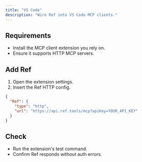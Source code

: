 ```yaml
---
title: "VS Code"
description: "Wire Ref into VS Code MCP clients."
---
```


## Requirements

- Install the MCP client extension you rely on.
- Ensure it supports HTTP MCP servers.

## Add Ref

1. Open the extension settings.
2. Insert the Ref HTTP config.

```json
{
  "Ref": {
    "type": "http",
    "url": "https://api.ref.tools/mcp?apiKey=YOUR_API_KEY"
  }
}
```

## Check

- Run the extension's test command.
- Confirm Ref responds without auth errors.
